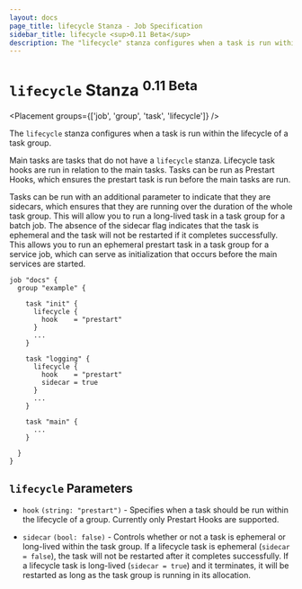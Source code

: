 ```yaml
---
layout: docs
page_title: lifecycle Stanza - Job Specification
sidebar_title: lifecycle <sup>0.11 Beta</sup>
description: The "lifecycle" stanza configures when a task is run within the lifecycle of a task group
---
```


# `lifecycle` Stanza <sup>0.11 Beta</sup>

<Placement groups={['job', 'group', 'task', 'lifecycle']} />

The `lifecycle` stanza configures when a task is run within the lifecycle of a task group.

Main tasks are tasks that do not have a `lifecycle` stanza.
Lifecycle task hooks are run in relation to the main tasks.
Tasks can be run as Prestart Hooks, which ensures the prestart task is run before the main tasks are run.

Tasks can be run with an additional parameter to indicate that they are sidecars, which ensures
that they are running over the duration of the whole task group. This will allow you to run
a long-lived task in a task group for a batch job. The absence of the sidecar flag
indicates that the task is ephemeral and the task will not be restarted if it completes successfully.
This allows you to run an ephemeral prestart task in a task group for a service job,
which can serve as initialization that occurs before the main services are started.

```hcl
job "docs" {
  group "example" {

    task "init" {
      lifecycle {
        hook    = "prestart"
      }
      ...
    }

    task "logging" {
      lifecycle {
        hook    = "prestart"
        sidecar = true
      }
      ...
    }

    task "main" {
      ...
    }

  }
}
```

## `lifecycle` Parameters

- `hook` `(string: "prestart")` - Specifies when a task should be run within
  the lifecycle of a group. Currently only Prestart Hooks are supported.

- `sidecar` `(bool: false)` - Controls whether or not a task is ephemeral or long-lived
  within the task group. If a lifecycle task is ephemeral (`sidecar = false`),
  the task will not be restarted after it completes successfully.
  If a lifecycle task is long-lived (`sidecar = true`) and it terminates, it will be
  restarted as long as the task group is running in its allocation.
